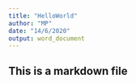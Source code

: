 ```yaml
---
title: "HelloWorld"
author: "MP"
date: "14/6/2020"
output: word_document
---
```




## This is a markdown file  

